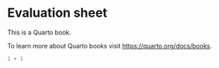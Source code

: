 # Evaluation sheet

This is a Quarto book.

To learn more about Quarto books visit <https://quarto.org/docs/books>.

```r
1 + 1
```
